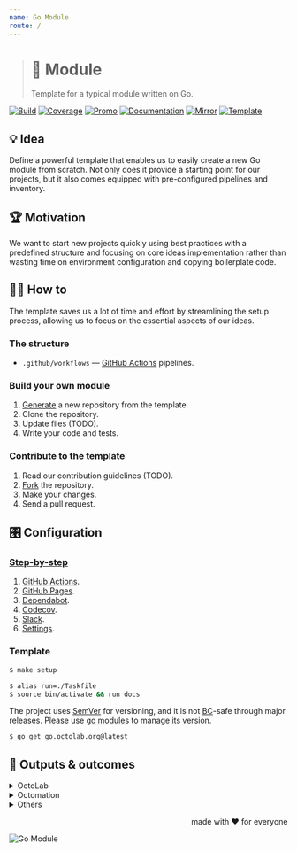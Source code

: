 ```yaml
---
name: Go Module
route: /
---
```


> # 🧩 Module
>
> Template for a typical module written on Go.

[![Build][build.icon]][build.page]
[![Coverage][coverage.icon]][coverage.page]
[![Promo][site.icon]][site.page]
[![Documentation][docs.icon]][docs.page]
[![Mirror][mirror.icon]][mirror.page]
[![Template][template.icon]][template.page]

## 💡 Idea

Define a powerful template that enables us to easily create a new Go module from scratch.
Not only does it provide a starting point for our projects,
but it also comes equipped with pre-configured pipelines and inventory.

## 🏆 Motivation

We want to start new projects quickly using best practices
with a predefined structure and focusing on core ideas implementation
rather than wasting time on environment configuration and copying boilerplate code.

## 🤼‍♂️ How to

The template saves us a lot of time and effort by streamlining the setup process,
allowing us to focus on the essential aspects of our ideas.

### The structure

- `.github/workflows` — [GitHub Actions][docs.actions] pipelines.

### Build your own module

1. [Generate][action.generate] a new repository from the template.
2. Clone the repository.
3. Update files (TODO).
4. Write your code and tests.

### Contribute to the template

1. Read our contribution guidelines (TODO).
2. [Fork][action.fork] the repository.
3. Make your changes.
4. Send a pull request.

## 🎛️ Configuration

### [Step-by-step][docs.setup]

1. [GitHub Actions](https://github.com/features/actions).
2. [GitHub Pages](https://pages.github.com).
3. [Dependabot](https://github.com/dependabot).
4. [Codecov](https://github.com/marketplace/codecov).
5. [Slack](https://github.com/marketplace/slack-github).
6. [Settings](https://github.com/apps/settings).

### Template

```bash
$ make setup

$ alias run=./Taskfile
$ source bin/activate && run docs
```

The project uses [SemVer][docs.semver] for versioning, and it is not
[BC][wiki.compat]-safe through major releases.
Please use [go modules][wiki.gomod] to manage its version.

```bash
$ go get go.octolab.org@latest
```

## 🤲 Outputs & outcomes

<details><summary>OctoLab</summary><p role="separator"></p>

- [Organization](https://github.com/octolab)
  - https://github.com/octolab/breaker*
  - https://github.com/octolab/cli*
  - https://github.com/octolab/config
  - https://github.com/octolab/pkg*
  - https://github.com/octolab/propaganda
  - https://github.com/octolab/protocol*

</details>
<details><summary>Octomation</summary><p role="separator"></p>

- [Organization](https://github.com/octomation)
  - https://github.com/octomation/dna*
  - https://github.com/octomation/go-tool*
  - https://github.com/octomation/go-service*

</details>
<details><summary>Others</summary><p role="separator"></p>

- [Kamil Samigullin](https://github.com/kamilsk)
  - https://github.com/kamilsk/retry*
  - https://github.com/kamilsk/semaphore*
  - https://github.com/kamilsk/tracer*

</details>

<p align="right">made with ❤️ for everyone</p>

![Go Module][social.image]

[build.page]:       https://github.com/octomation/go-module/actions/workflows/ci.yml
[build.icon]:       https://github.com/octomation/go-module/actions/workflows/ci.yml/badge.svg
[coverage.page]:    https://codecov.io/gh/octomation/go-module
[coverage.icon]:    https://codecov.io/gh/octomation/go-module/branch/main/graph/badge.svg
[site.page]:        https://go-module.octolab.org
[site.icon]:        https://img.shields.io/badge/site-promo-brightgreen
[docs.page]:        https://pkg.go.dev/go.octolab.org
[docs.icon]:        https://img.shields.io/badge/docs-pkg.go.dev-blue
[mirror.page]:      https://bitbucket.org/kamilsk/go-module
[mirror.icon]:      https://img.shields.io/badge/mirror-bitbucket-blue
[template.page]:    https://github.com/octomation/go-module
[template.icon]:    https://img.shields.io/badge/template-go--module-blue

[action.fork]:      https://github.com/octomation/go-module/fork
[action.generate]:  https://github.com/octomation/go-module/generate
[docs.actions]:     https://docs.github.com/en/actions
[docs.semver]:      https://semver.org
[docs.setup]:       /integrations/
[wiki.compat]:      https://en.wikipedia.org/wiki/Backward_compatibility
[wiki.gomod]:       https://github.com/golang/go/wiki/Modules

[awesome.page]:     https://awesome-go.com
[awesome.icon]:     https://awesome.re/mentioned-badge.svg
[social.image]:     https://socialify.git.ci/octomation/go-module/image?description=1&font=Raleway&language=1&name=1&owner=1&pattern=Circuit%20Board&theme=Light
